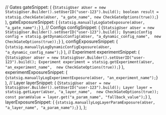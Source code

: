 
  // Gates
  gateSnippet: (
    <CodeBlock language="jsx">
      {`StatsigUser aUser = new StatsigUser.Builder().setUserID("user-123").build();
boolean result = statsig.checkGate(aUser, "a_gate_name", new CheckGateOptions(true));`}
    </CodeBlock>
  ),
  gateExposureSnippet: (
    <CodeBlock language="jsx">
      {`statsig.manuallyLogGateExposure(aUser, "a_gate_name");`}
    </CodeBlock>
  ),
  // Configs
  configSnippet: (
    <CodeBlock language="jsx">
      {`StatsigUser aUser = new StatsigUser.Builder().setUserID("user-123").build();
DynamicConfig config = statsig.getDynamicConfig(aUser, "a_dynamic_config_name",  new CheckGateOptions(true));`}
    </CodeBlock>
  ),
  configExposureSnippet: (
    <CodeBlock language="jsx">
      {`statsig.manuallyLogDynamicConfigExposure(aUser, "a_dynamic_config_name");`}
    </CodeBlock>
  ),
  // Experiment
  experimentSnippet: (
    <CodeBlock language="jsx">
      {`StatsigUser aUser = new StatsigUser.Builder().setUserID("user-123").build();
Experiment experiment = statsig.getExperiment(aUser, "an_experiment_name",  new CheckGateOptions(true));`}
    </CodeBlock>
  ),
  experimentExposureSnippet: (
    <CodeBlock language="jsx">
      {`statsig.manuallyLogExperimentExposure(aUser, "an_experiment_name");`}
    </CodeBlock>
  ),
  // Layer
  layerSnippet: (
    <CodeBlock language="jsx">
      {`StatsigUser aUser = new StatsigUser.Builder().setUserID("user-123").build();
Layer layer = statsig.getLayer(aUser, "a_layer_name",  new CheckGateOptions(true));
const paramValue = layer.get("a_param_name", "fallback_value");`}
    </CodeBlock>
  ),
  layerExposureSnippet: (
    <CodeBlock language="jsx">
      {`statsig.manuallyLogLayerParamExposure(aUser, "a_layer_name", "a_param_name");`}
    </CodeBlock>
  ),
};
